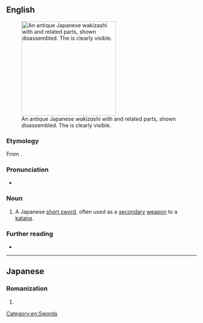==English==
[[File:Wakizashi with koshirae and related parts.jpg|thumb|250px|An antique Japanese ''wakizashi'' with {{m|ja|拵え|tr=koshirae||mounting gear}} and related parts, shown disassembled. The {{m|ja|波紋|tr=hamon||temper line}} is clearly visible.]]

===Etymology===
From {{uder|en|ja|脇差|tr=wakizashi}}.

===Pronunciation===
* {{IPA|en|/wækɪˈzæʃi/}}

===Noun===
{{en-noun|wakizashi}}

# A Japanese [[short sword]], often used as a [[secondary]] [[weapon]] to a [[katana]].

===Further reading===
* {{pedia}}

[[Category:en:Swords]]

----

==Japanese==

===Romanization===
{{ja-romaji}}

# {{ja-romanization of|わきざし}}